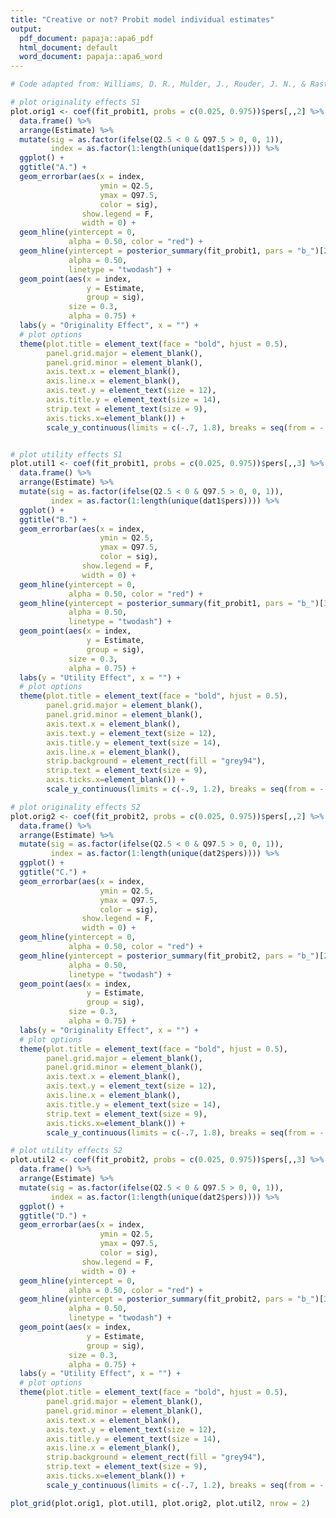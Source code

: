 ```yaml
---
title: "Creative or not? Probit model individual estimates"
output:
  pdf_document: papaja::apa6_pdf
  html_document: default
  word_document: papaja::apa6_word
---
```


```r

# Code adapted from: Williams, D. R., Mulder, J., Rouder, J. N., & Rast, P. (2020). Beneath the surface: Unearthing within-person variability and mean relations # with Bayesian mixed models. Psychological Methods.

# plot originality effects S1
plot.orig1 <- coef(fit_probit1, probs = c(0.025, 0.975))$pers[,,2] %>%
  data.frame() %>%
  arrange(Estimate) %>%
  mutate(sig = as.factor(ifelse(Q2.5 < 0 & Q97.5 > 0, 0, 1)),
         index = as.factor(1:length(unique(dat1$pers)))) %>%
  ggplot() +
  ggtitle("A.") +
  geom_errorbar(aes(x = index, 
                    ymin = Q2.5, 
                    ymax = Q97.5, 
                    color = sig), 
                show.legend = F,
                width = 0) +
  geom_hline(yintercept = 0,
             alpha = 0.50, color = "red") +
  geom_hline(yintercept = posterior_summary(fit_probit1, pars = "b_")[2,1],
             alpha = 0.50,
             linetype = "twodash") +
  geom_point(aes(x = index, 
                 y = Estimate,
                 group = sig),
             size = 0.3, 
             alpha = 0.75) +
  labs(y = "Originality Effect", x = "") +
  # plot options
  theme(plot.title = element_text(face = "bold", hjust = 0.5),
        panel.grid.major = element_blank(), 
        panel.grid.minor = element_blank(),
        axis.text.x = element_blank(),
        axis.line.x = element_blank(),
        axis.text.y = element_text(size = 12),
        axis.title.y = element_text(size = 14),
        strip.text = element_text(size = 9),
        axis.ticks.x=element_blank()) +
        scale_y_continuous(limits = c(-.7, 1.8), breaks = seq(from = -.7, to =1.8, by = 0.2)) 


# plot utility effects S1
plot.util1 <- coef(fit_probit1, probs = c(0.025, 0.975))$pers[,,3] %>%
  data.frame() %>%
  arrange(Estimate) %>%
  mutate(sig = as.factor(ifelse(Q2.5 < 0 & Q97.5 > 0, 0, 1)),
         index = as.factor(1:length(unique(dat1$pers)))) %>%
  ggplot() +
  ggtitle("B.") +
  geom_errorbar(aes(x = index, 
                    ymin = Q2.5, 
                    ymax = Q97.5, 
                    color = sig), 
                show.legend = F,
                width = 0) +
  geom_hline(yintercept = 0,
             alpha = 0.50, color = "red") +
  geom_hline(yintercept = posterior_summary(fit_probit1, pars = "b_")[3,1],
             alpha = 0.50,
             linetype = "twodash") +
  geom_point(aes(x = index, 
                 y = Estimate,
                 group = sig),
             size = 0.3, 
             alpha = 0.75) +
  labs(y = "Utility Effect", x = "") +
  # plot options
  theme(plot.title = element_text(face = "bold", hjust = 0.5),
        panel.grid.major = element_blank(), 
        panel.grid.minor = element_blank(),
        axis.text.x = element_blank(),
        axis.text.y = element_text(size = 12),
        axis.title.y = element_text(size = 14),
        axis.line.x = element_blank(),
        strip.background = element_rect(fill = "grey94"),
        strip.text = element_text(size = 9),
        axis.ticks.x=element_blank()) +
        scale_y_continuous(limits = c(-.9, 1.2), breaks = seq(from = -.9, to =1.2, by = 0.2))

# plot originality effects S2
plot.orig2 <- coef(fit_probit2, probs = c(0.025, 0.975))$pers[,,2] %>%
  data.frame() %>%
  arrange(Estimate) %>%
  mutate(sig = as.factor(ifelse(Q2.5 < 0 & Q97.5 > 0, 0, 1)),
         index = as.factor(1:length(unique(dat2$pers)))) %>%
  ggplot() +
  ggtitle("C.") +
  geom_errorbar(aes(x = index, 
                    ymin = Q2.5, 
                    ymax = Q97.5, 
                    color = sig), 
                show.legend = F,
                width = 0) +
  geom_hline(yintercept = 0,
             alpha = 0.50, color = "red") +
  geom_hline(yintercept = posterior_summary(fit_probit2, pars = "b_")[2,1],
             alpha = 0.50,
             linetype = "twodash") +
  geom_point(aes(x = index, 
                 y = Estimate,
                 group = sig),
             size = 0.3, 
             alpha = 0.75) +
  labs(y = "Originality Effect", x = "") +
  # plot options
  theme(plot.title = element_text(face = "bold", hjust = 0.5),
        panel.grid.major = element_blank(), 
        panel.grid.minor = element_blank(),
        axis.text.x = element_blank(),
        axis.text.y = element_text(size = 12),
        axis.line.x = element_blank(),
        axis.title.y = element_text(size = 14),
        strip.text = element_text(size = 9),
        axis.ticks.x=element_blank()) +
        scale_y_continuous(limits = c(-.7, 1.8), breaks = seq(from = -.7, to =1.8, by = 0.2))

# plot utility effects S2
plot.util2 <- coef(fit_probit2, probs = c(0.025, 0.975))$pers[,,3] %>%
  data.frame() %>%
  arrange(Estimate) %>%
  mutate(sig = as.factor(ifelse(Q2.5 < 0 & Q97.5 > 0, 0, 1)),
         index = as.factor(1:length(unique(dat2$pers)))) %>%
  ggplot() +
  ggtitle("D.") +
  geom_errorbar(aes(x = index, 
                    ymin = Q2.5, 
                    ymax = Q97.5, 
                    color = sig), 
                show.legend = F,
                width = 0) +
  geom_hline(yintercept = 0,
             alpha = 0.50, color = "red") +
  geom_hline(yintercept = posterior_summary(fit_probit2, pars = "b_")[3,1],
             alpha = 0.50,
             linetype = "twodash") +
  geom_point(aes(x = index, 
                 y = Estimate,
                 group = sig),
             size = 0.3, 
             alpha = 0.75) +
  labs(y = "Utility Effect", x = "") +
  # plot options
  theme(plot.title = element_text(face = "bold", hjust = 0.5),
        panel.grid.major = element_blank(), 
        panel.grid.minor = element_blank(),
        axis.text.x = element_blank(),
        axis.text.y = element_text(size = 12),
        axis.title.y = element_text(size = 14),
        axis.line.x = element_blank(),
        strip.background = element_rect(fill = "grey94"),
        strip.text = element_text(size = 9),
        axis.ticks.x=element_blank()) +
        scale_y_continuous(limits = c(-.7, 1.2), breaks = seq(from = -.9, to =1.2, by = 0.2))

plot_grid(plot.orig1, plot.util1, plot.orig2, plot.util2, nrow = 2)
```
